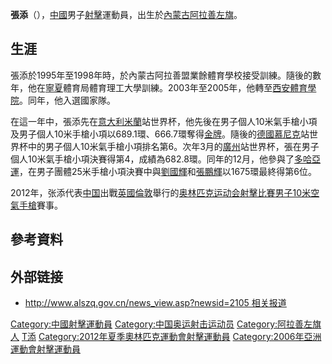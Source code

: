 {{Infobox sportsperson
| headercolor    = #D2691E
| name           = 张添
| image          = 
| imagesize      =
| caption        =
| birthname      =
| fullname       =
| nickname       =
| nationality    = 
| residence      =
| birth_date      = {{birth_date_and_age|1980|9|30}}<ref name="伦敦奥运">{{cite web|title=2012伦敦奥运会中国体育代表团成员名录 - 张添|url=http://2012teamchina.olympic.cn/index.php/personview/persons/16099|accessdate=2012-07-16|archive-date=2012-08-01|archive-url=https://web.archive.org/web/20120801032711/http://2012teamchina.olympic.cn/index.php/personview/persons/16099|dead-url=no}}{{zh-cn}}</ref>
| birth_place     = {{CHN}}[[內蒙古|內蒙古]][[阿拉善左旗|阿拉善左旗]]
| height         = {{height|m=1.79}}<ref name="伦敦奥运"/>
| weight         = {{weight|kg=88}}<ref name="伦敦奥运"/>
| website        = 
| country        = {{CHN}}
| sport          = 男子[[射擊運動|射擊]]
| collegeteam    =
| club           =
| team           =
| turnedpro      =
| coach          = [[王义夫|王义夫]]
| retired        =
| coaching       =
| worlds         =
| regionals      =
| nationals      =
| olympics       =
| paralympics    =
| highestranking =
| pb             =
| medaltemplates = 
| show-medals    = yes
}}
'''張添'''（{{bd|1980年|9月30日||catIdx=Zhang,张}}），[[中華人民共和國|中國]]男子[[射擊|射擊]]運動員，出生於[[內蒙古|內蒙古]][[阿拉善左旗|阿拉善左旗]]。

==生涯==
張添於1995年至1998年時，於內蒙古阿拉善盟業餘體育學校接受訓練。隨後的數年，他在[[寧夏|寧夏]]體育局體育理工大學訓練。2003年至2005年，他轉至[[西安體育學院|西安體育學院]]。同年，他入選國家隊。

在這一年中，張添先在[[意大利|意大利]][[米蘭|米蘭]]站世界杯，他先後在男子個人10米氣手槍小項及男子個人10米手槍小項以689.1環、666.7環奪得[[金牌|金牌]]。隨後的[[德國|德國]][[慕尼克|慕尼克]]站世界杯中的男子個人10米氣手槍小項排名第6。次年3月的[[廣州|廣州]]站世界杯，張在男子個人10米氣手槍小項決賽得第4，成績為682.8環。同年的12月，他參與了[[2006年亞洲運動會|多哈亞運]]，在男子團體25米手槍小項決賽中與[[劉國輝|劉國輝]]和[[張鵬輝|張鵬輝]]以1675環最終得第6位。

2012年，张添代表[[2012年夏季奥林匹克运动会中国代表团|中国]]出戰[[英國|英國]][[倫敦|倫敦]]舉行的[[2012年夏季奥林匹克运动会|奥林匹克运动会]][[2012年夏季奧林匹克運動會射擊比賽|射擊比賽]][[2012年夏季奧林匹克運動會射擊比賽－男子10米空氣手槍|男子10米空氣手槍]]賽事。

==參考資料==
{{Reflist}}

== 外部链接 ==
*[http://www.alszq.gov.cn/news_view.asp?newsid=2105 http://www.alszq.gov.cn/news_view.asp?newsid=2105 相关报道]{{dead link|date=2018年2月 |bot=InternetArchiveBot |fix-attempted=yes }}

{{DEFAULTSORT:Zhang T}}
[[Category:中國射擊運動員|Category:中國射擊運動員]]
[[Category:中国奥运射击运动员|Category:中国奥运射击运动员]]
[[Category:阿拉善左旗人|Category:阿拉善左旗人]]
[[Category:張姓|T添]]
[[Category:2012年夏季奧林匹克運動會射擊運動員|Category:2012年夏季奧林匹克運動會射擊運動員]]
[[Category:2006年亞洲運動會射擊運動員|Category:2006年亞洲運動會射擊運動員]]